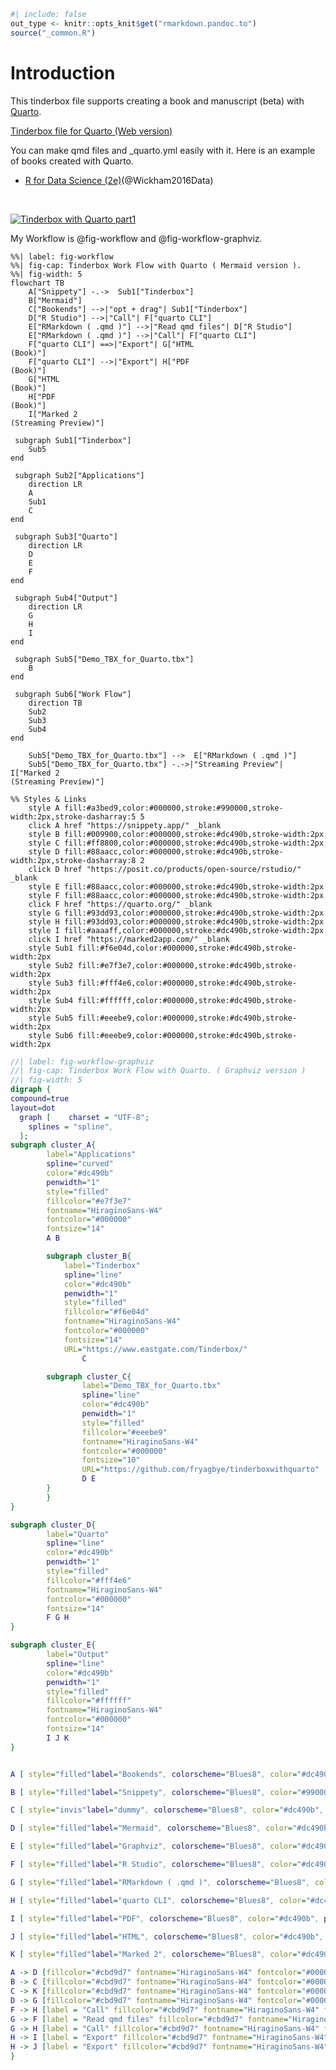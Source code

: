 ```r
#| include: false
out_type <- knitr::opts_knit$get("rmarkdown.pandoc.to")
source("_common.R")
```
# Introduction { .unnumbered }

This tinderbox file supports creating a book and manuscript (beta) with [Quarto](https://quarto.org/).

[Tinderbox file for Quarto (Web version)](https://fryagbye.quarto.pub/tinderbox-file-for-quarto/)

You can make qmd files and _quarto.yml easily with it. 
Here is an example of books created with Quarto.

* [R for Data Science (2e)](https://r4ds.hadley.nz/)(@Wickham2016Data)


<br>


[![Tinderbox with Quarto part1](./screenshots/youtube_opening.png)](https://youtu.be/of2TkCyJ2xY)


My Workflow is @fig-workflow and @fig-workflow-graphviz.

::: {layout-ncol=2}

```mermaid
%%| label: fig-workflow
%%| fig-cap: Tinderbox Work Flow with Quarto ( Mermaid version ).
%%| fig-width: 5
flowchart TB
    A["Snippety"] -.->  Sub1["Tinderbox"]
    B["Mermaid"]
    C["Bookends"] -->|"opt + drag"| Sub1["Tinderbox"]
    D["R Studio"] -->|"Call"| F["quarto CLI"]
    E["RMarkdown ( .qmd )"] -->|"Read qmd files"| D["R Studio"]
    E["RMarkdown ( .qmd )"] -->|"Call"| F["quarto CLI"]
    F["quarto CLI"] ==>|"Export"| G["HTML
(Book)"]
    F["quarto CLI"] -->|"Export"| H["PDF
(Book)"]
    G["HTML
(Book)"]
    H["PDF
(Book)"]
    I["Marked 2
(Streaming Preview)"]

 subgraph Sub1["Tinderbox"]
    Sub5
end 

 subgraph Sub2["Applications"]
    direction LR
    A
    Sub1
    C
end 

 subgraph Sub3["Quarto"]
    direction LR
    D
    E
    F
end 

 subgraph Sub4["Output"]
    direction LR
    G
    H
    I
end 

 subgraph Sub5["Demo_TBX_for_Quarto.tbx"]
    B
end 

 subgraph Sub6["Work Flow"]
    direction TB
    Sub2
    Sub3
    Sub4
end 

    Sub5["Demo_TBX_for_Quarto.tbx"] -->  E["RMarkdown ( .qmd )"]
    Sub5["Demo_TBX_for_Quarto.tbx"] -.->|"Streaming Preview"| I["Marked 2
(Streaming Preview)"]

%% Styles & Links
    style A fill:#a3bed9,color:#000000,stroke:#990000,stroke-width:2px,stroke-dasharray:5 5 
    click A href "https://snippety.app/" _blank
    style B fill:#009900,color:#000000,stroke:#dc490b,stroke-width:2px
    style C fill:#ff8800,color:#000000,stroke:#dc490b,stroke-width:2px
    style D fill:#88aacc,color:#000000,stroke:#dc490b,stroke-width:2px,stroke-dasharray:8 2 
    click D href "https://posit.co/products/open-source/rstudio/" _blank
    style E fill:#88aacc,color:#000000,stroke:#dc490b,stroke-width:2px
    style F fill:#88aacc,color:#000000,stroke:#dc490b,stroke-width:2px
    click F href "https://quarto.org/" _blank
    style G fill:#93dd93,color:#000000,stroke:#dc490b,stroke-width:2px
    style H fill:#93dd93,color:#000000,stroke:#dc490b,stroke-width:2px
    style I fill:#aaaaff,color:#000000,stroke:#dc490b,stroke-width:2px
    click I href "https://marked2app.com/" _blank
    style Sub1 fill:#f6e04d,color:#000000,stroke:#dc490b,stroke-width:2px
    style Sub2 fill:#e7f3e7,color:#000000,stroke:#dc490b,stroke-width:2px
    style Sub3 fill:#fff4e6,color:#000000,stroke:#dc490b,stroke-width:2px
    style Sub4 fill:#ffffff,color:#000000,stroke:#dc490b,stroke-width:2px
    style Sub5 fill:#eeebe9,color:#000000,stroke:#dc490b,stroke-width:2px
    style Sub6 fill:#eeebe9,color:#000000,stroke:#dc490b,stroke-width:2px

```

```dot
//| label: fig-workflow-graphviz
//| fig-cap: Tinderbox Work Flow with Quarto. ( Graphviz version )
//| fig-width: 5
digraph {
compound=true
layout=dot
  graph [    charset = "UTF-8";
    splines = "spline",
  ];
subgraph cluster_A{
        label="Applications"
        spline="curved"
        color="#dc490b"
        penwidth="1"
        style="filled"
        fillcolor="#e7f3e7"
        fontname="HiraginoSans-W4"
        fontcolor="#000000"
        fontsize="14"
        A B 

        subgraph cluster_B{
            label="Tinderbox"
            spline="line"
            color="#dc490b"
            penwidth="1"
            style="filled"
            fillcolor="#f6e04d"
            fontname="HiraginoSans-W4"
            fontcolor="#000000"
            fontsize="14"
            URL="https://www.eastgate.com/Tinderbox/"
                C 

        subgraph cluster_C{
                label="Demo_TBX_for_Quarto.tbx"
                spline="line"
                color="#dc490b"
                penwidth="1"
                style="filled"
                fillcolor="#eeebe9"
                fontname="HiraginoSans-W4"
                fontcolor="#000000"
                fontsize="10"
                URL="https://github.com/fryagbye/tinderboxwithquarto"
                D E 
        }
        }
}

subgraph cluster_D{
        label="Quarto"
        spline="line"
        color="#dc490b"
        penwidth="1"
        style="filled"
        fillcolor="#fff4e6"
        fontname="HiraginoSans-W4"
        fontcolor="#000000"
        fontsize="14"
        F G H 
}

subgraph cluster_E{
        label="Output"
        spline="line"
        color="#dc490b"
        penwidth="1"
        style="filled"
        fillcolor="#ffffff"
        fontname="HiraginoSans-W4"
        fontcolor="#000000"
        fontsize="14"
        I J K 
}


A [ style="filled"label="Bookends", colorscheme="Blues8", color="#dc490b", penwidth="1", fillcolor="#ff8800", fontname="HiraginoSans-W4", fontcolor="#000000", fontsize="12", URL="https://www.sonnysoftware.com/bookends-for-mac"]

B [ style="filled"label="Snippety", colorscheme="Blues8", color="#990000", penwidth="1", fillcolor="#a3bed9", fontname="HiraginoSans-W4", fontcolor="#000000", fontsize="12", URL="https://snippety.app/"]

C [ style="invis"label="dummy", colorscheme="Blues8", color="#dc490b", penwidth="1", fillcolor="#ffffff", fontname="HiraginoSans-W4", fontcolor="#000000", fontsize="12"]

D [ style="filled"label="Mermaid", colorscheme="Blues8", color="#dc490b", penwidth="1", fillcolor="#ffffff", fontname="HiraginoSans-W4", fontcolor="#000000", fontsize="12", URL="https://mermaid.js.org/"]

E [ style="filled"label="Graphviz", colorscheme="Blues8", color="#dc490b", penwidth="1", fillcolor="#bcffff", fontname="HiraginoSans-W4", fontcolor="#000000", fontsize="12"]

F [ style="filled"label="R Studio", colorscheme="Blues8", color="#dc490b", penwidth="1", fillcolor="#88aacc", fontname="HiraginoSans-W4", fontcolor="#000000", fontsize="12", URL="https://posit.co/products/open-source/rstudio/"]

G [ style="filled"label="RMarkdown ( .qmd )", colorscheme="Blues8", color="#dc490b", penwidth="1", fillcolor="#88aacc", fontname="HiraginoSans-W4", fontcolor="#000000", fontsize="12"]

H [ style="filled"label="quarto CLI", colorscheme="Blues8", color="#dc490b", penwidth="1", fillcolor="#88aacc", fontname="HiraginoSans-W4", fontcolor="#000000", fontsize="12", URL="https://quarto.org/"]

I [ style="filled"label="PDF", colorscheme="Blues8", color="#dc490b", penwidth="1", fillcolor="#93dd93", fontname="HiraginoSans-W4", fontcolor="#000000", fontsize="12"]

J [ style="filled"label="HTML", colorscheme="Blues8", color="#dc490b", penwidth="1", fillcolor="#93dd93", fontname="HiraginoSans-W4", fontcolor="#000000", fontsize="12"]

K [ style="filled"label="Marked 2", colorscheme="Blues8", color="#dc490b", penwidth="1", fillcolor="#aaaaff", fontname="HiraginoSans-W4", fontcolor="#000000", fontsize="12", URL="https://marked2app.com/"]

A -> D [fillcolor="#cbd9d7" fontname="HiraginoSans-W4" fontcolor="#000000" fontsize="10" labelfloat="false" lhead = "cluster_C" ltail = "cluster_A" ]
B -> C [fillcolor="#cbd9d7" fontname="HiraginoSans-W4" fontcolor="#000000" fontsize="10" labelfloat="false" lhead = "cluster_B" ]
C -> K [fillcolor="#cbd9d7" fontname="HiraginoSans-W4" fontcolor="#000000" fontsize="10" labelfloat="false" ltail = "cluster_B" ]
D -> G [fillcolor="#cbd9d7" fontname="HiraginoSans-W4" fontcolor="#000000" fontsize="10" labelfloat="false" lhead = "cluster_D" ltail = "cluster_C" ]
F -> H [label = "Call" fillcolor="#cbd9d7" fontname="HiraginoSans-W4" fontcolor="#000000" fontsize="10" labelfloat="false" ]
G -> F [label = "Read qmd files" fillcolor="#cbd9d7" fontname="HiraginoSans-W4" fontcolor="#000000" fontsize="10" labelfloat="false" ]
G -> H [label = "Call" fillcolor="#cbd9d7" fontname="HiraginoSans-W4" fontcolor="#000000" fontsize="10" labelfloat="false" ]
H -> I [label = "Export" fillcolor="#cbd9d7" fontname="HiraginoSans-W4" fontcolor="#000000" fontsize="10" labelfloat="false" ]
H -> J [label = "Export" fillcolor="#cbd9d7" fontname="HiraginoSans-W4" fontcolor="#000000" fontsize="10" labelfloat="false" ]
}
```


:::



